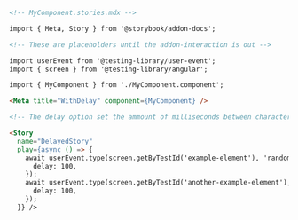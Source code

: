 ```md
<!-- MyComponent.stories.mdx -->

import { Meta, Story } from '@storybook/addon-docs';

<!-- These are placeholders until the addon-interaction is out -->

import userEvent from '@testing-library/user-event';
import { screen } from '@testing-library/angular';

import { MyComponent } from './MyComponent.component';

<Meta title="WithDelay" component={MyComponent} />

<!-- The delay option set the ammount of milliseconds between characters being typed-->

<Story 
  name="DelayedStory" 
  play={async () => {
    await userEvent.type(screen.getByTestId('example-element'), 'random string', {
      delay: 100,
    });
    await userEvent.type(screen.getByTestId('another-example-element'), 'another random string', {
      delay: 100,
    });
  }} />
```